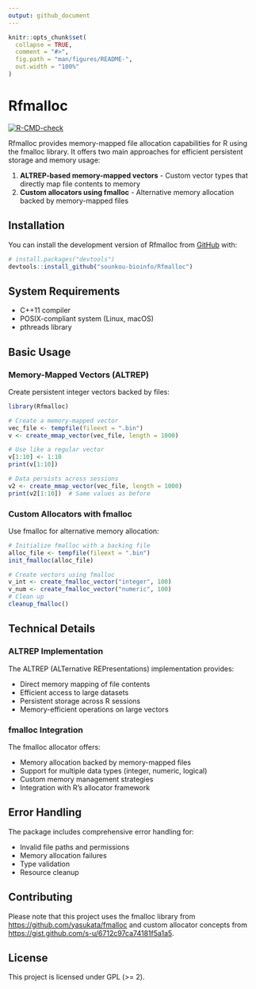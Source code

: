 ```yaml
---
output: github_document
---
```


```r
knitr::opts_chunk$set(
  collapse = TRUE,
  comment = "#>",
  fig.path = "man/figures/README-",
  out.width = "100%"
)
```

# Rfmalloc

<!-- badges: start -->
[![R-CMD-check](https://github.com/sounkou-bioinfo/Rfmalloc/workflows/R-CMD-check/badge.svg)](https://github.com/sounkou-bioinfo/Rfmalloc/actions)
<!-- badges: end -->

Rfmalloc provides memory-mapped file allocation capabilities for R using the fmalloc library. It offers two main approaches for efficient persistent storage and memory usage:

1. **ALTREP-based memory-mapped vectors** - Custom vector types that directly map file contents to memory
2. **Custom allocators using fmalloc** - Alternative memory allocation backed by memory-mapped files

## Installation

You can install the development version of Rfmalloc from [GitHub](https://github.com/) with:

```r
# install.packages("devtools")
devtools::install_github("sounkou-bioinfo/Rfmalloc")
```

## System Requirements

- C++11 compiler
- POSIX-compliant system (Linux, macOS)
- pthreads library

## Basic Usage

### Memory-Mapped Vectors (ALTREP)

Create persistent integer vectors backed by files:

```r
library(Rfmalloc)

# Create a memory-mapped vector
vec_file <- tempfile(fileext = ".bin")
v <- create_mmap_vector(vec_file, length = 1000)

# Use like a regular vector
v[1:10] <- 1:10
print(v[1:10])

# Data persists across sessions
v2 <- create_mmap_vector(vec_file, length = 1000)
print(v2[1:10])  # Same values as before
```

### Custom Allocators with fmalloc

Use fmalloc for alternative memory allocation:

```r

# Initialize fmalloc with a backing file
alloc_file <- tempfile(fileext = ".bin")
init_fmalloc(alloc_file)

# Create vectors using fmalloc
v_int <- create_fmalloc_vector("integer", 100)
v_num <- create_fmalloc_vector("numeric", 100)
# Clean up
cleanup_fmalloc()
```

## Technical Details

### ALTREP Implementation

The ALTREP (ALTernative REPresentations) implementation provides:

- Direct memory mapping of file contents
- Efficient access to large datasets
- Persistent storage across R sessions
- Memory-efficient operations on large vectors

### fmalloc Integration

The fmalloc allocator offers:

- Memory allocation backed by memory-mapped files
- Support for multiple data types (integer, numeric, logical)
- Custom memory management strategies
- Integration with R's allocator framework

## Error Handling

The package includes comprehensive error handling for:

- Invalid file paths and permissions
- Memory allocation failures
- Type validation
- Resource cleanup

## Contributing

Please note that this project uses the fmalloc library from [https://github.com/yasukata/fmalloc](https://github.com/yasukata/fmalloc) and custom allocator concepts from [https://gist.github.com/s-u/6712c97ca74181f5a1a5](https://gist.github.com/s-u/6712c97ca74181f5a1a5).

## License

This project is licensed under GPL (>= 2).
